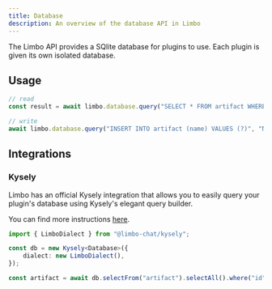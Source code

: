 ```yaml
---
title: Database
description: An overview of the database API in Limbo
---
```


The Limbo API provides a SQlite database for plugins to use. Each plugin is given its own isolated database.

## Usage

```ts
// read
const result = await limbo.database.query("SELECT * FROM artifact WHERE id = ?", 1);

// write
await limbo.database.query("INSERT INTO artifact (name) VALUES (?)", "New Artifact");
```

## Integrations

### Kysely

Limbo has an official Kysely integration that allows you to easily query your plugin's database using Kysely's elegant query builder.

You can find more instructions [here](https://github.com/limbo-chat/kysely).

```ts
import { LimboDialect } from "@limbo-chat/kysely";

const db = new Kysely<Database>({
	dialect: new LimboDialect(),
});

const artifact = await db.selectFrom("artifact").selectAll().where("id", "=", 1).executeTakeFirst();
```
